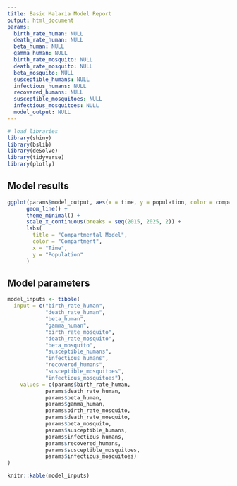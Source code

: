 ```yaml
---
title: Basic Malaria Model Report
output: html_document
params:
  birth_rate_human: NULL
  death_rate_human: NULL
  beta_human: NULL
  gamma_human: NULL
  birth_rate_mosquito: NULL
  death_rate_mosquito: NULL
  beta_mosquito: NULL
  susceptible_humans: NULL
  infectious_humans: NULL
  recovered_humans: NULL
  susceptible_mosquitoes: NULL
  infectious_mosquitoes: NULL
  model_output: NULL
---
```


```r
# load libraries
library(shiny)
library(bslib)
library(deSolve)
library(tidyverse)
library(plotly)
```


## Model results

```r
ggplot(params$model_output, aes(x = time, y = population, color = compartment)) +
      geom_line() +
      theme_minimal() +
      scale_x_continuous(breaks = seq(2015, 2025, 2)) +
      labs(
        title = "Compartmental Model",
        color = "Compartment",
        x = "Time",
        y = "Population"
      )
```

## Model parameters

```r
model_inputs <- tibble(
  input = c("birth_rate_human",
            "death_rate_human",
            "beta_human",
            "gamma_human",
            "birth_rate_mosquito",
            "death_rate_mosquito",
            "beta_mosquito",
            "susceptible_humans",
            "infectious_humans",
            "recovered_humans",
            "susceptible_mosquitoes",
            "infectious_mosquitoes"),
    values = c(params$birth_rate_human,
            params$death_rate_human,
            params$beta_human,
            params$gamma_human,
            params$birth_rate_mosquito,
            params$death_rate_mosquito,
            params$beta_mosquito,
            params$susceptible_humans,
            params$infectious_humans,
            params$recovered_humans,
            params$susceptible_mosquitoes,
            params$infectious_mosquitoes)
)

knitr::kable(model_inputs)
```

